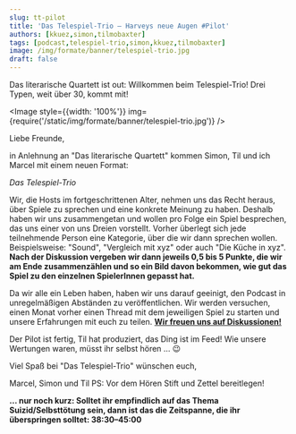 ```yaml
---
slug: tt-pilot
title: 'Das Telespiel-Trio – Harveys neue Augen #Pilot'
authors: [kkuez,simon,tilmobaxter]
tags: [podcast,telespiel-trio,simon,kkuez,tilmobaxter]
image: /img/formate/banner/telespiel-trio.jpg
draft: false
---
```



Das literarische Quartett ist out: Willkommen beim Telespiel-Trio!
Drei Typen, weit über 30, kommt  mit!

<Image style={{width: '100%'}} img={require('/static/img/formate/banner/telespiel-trio.jpg')} />

<!--truncate-->

Liebe Freunde,

in Anlehnung an "Das literarische Quartett" kommen Simon, Til und ich Marcel mit einem neuen Format:

*Das Telespiel-Trio*

Wir, die Hosts im fortgeschrittenen Alter, nehmen uns das Recht heraus, über Spiele zu sprechen und eine konkrete Meinung zu haben. Deshalb haben wir uns zusammengetan und wollen pro Folge ein Spiel besprechen, das uns einer von uns Dreien vorstellt.
Vorher überlegt sich jede teilnehmende Person eine Kategorie, über die wir dann sprechen wollen. Beispielsweise: "Sound", "Vergleich mit xyz" oder auch "Die Küche in xyz". **Nach der Diskussion vergeben wir dann jeweils 0,5 bis 5 Punkte, die wir am Ende zusammenzählen und so ein Bild davon bekommen, wie gut das Spiel zu den einzelnen SpielerInnen gepasst hat.**

Da wir alle ein Leben haben, haben wir uns darauf geeinigt, den Podcast in unregelmäßigen Abständen zu veröffentlichen. Wir werden versuchen, einen Monat vorher einen Thread mit dem jeweiligen Spiel zu starten und unsere Erfahrungen mit euch zu teilen. **[Wir freuen uns auf Diskussionen!](https://community.wasted.de/t/das-telespiel-trio-harveys-neue-augen-pilot/2657)**

Der Pilot ist fertig, Til hat produziert, das Ding ist im Feed!
Wie unsere Wertungen waren, müsst ihr selbst hören … 😉

Viel Spaß bei "Das Telespiel-Trio" wünschen euch,

Marcel, Simon und Til
PS: Vor dem Hören Stift und Zettel bereitlegen!

**… nur noch kurz: Solltet ihr empfindlich auf das Thema Suizid/Selbsttötung sein, dann ist das die Zeitspanne, die ihr überspringen solltet: 38:30–45:00**

<ReactPlayer
    width="100%"
    height="50px"
    controls
    src='https://m10z.picnotes.de/DasTelespielTrio/TelespielTrio_pilot.mp3'
/>
